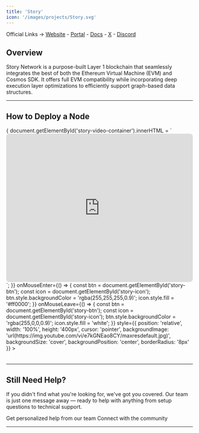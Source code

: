 ```yaml
---
title: 'Story'
icon: '/images/projects/Story.svg'
---
```


Official Links → [Website](https://www.story.foundation/) - [Portal](https://staking.story.foundation/) - [Docs](https://docs.story.foundation/introduction) - [X](https://x.com/StoryProtocol) - [Discord](https://discord.gg/storyprotocol)

## Overview

Story Network is a purpose-built Layer 1 blockchain that seamlessly integrates the best of both the Ethereum Virtual Machine (EVM) and Cosmos SDK. It offers full EVM compatibility while incorporating deep execution layer optimizations to efficiently support graph-based data structures.

---
## How to Deploy a Node
<Frame caption="">
  <div id="story-video-container" style={{position: 'relative', width: '100%', height: '400px'}}>
    <div 
      onClick={() => {
        document.getElementById('story-video-container').innerHTML = `
          <iframe width="100%" height="400" src="https://www.youtube.com/embed/e7kGNEao8CY?autoplay=1&mute=1&rel=0" 
                  frameBorder="0" allowFullScreen allow="autoplay; encrypted-media" style="border-radius: 8px;"></iframe>
        `;
      }}
      onMouseEnter={() => {
        const btn = document.getElementById('story-btn');
        const icon = document.getElementById('story-icon');
        btn.style.backgroundColor = 'rgba(255,255,255,0.9)';
        icon.style.fill = '#ff0000';
      }}
      onMouseLeave={() => {
        const btn = document.getElementById('story-btn');
        const icon = document.getElementById('story-icon');
        btn.style.backgroundColor = 'rgba(255,0,0,0.9)';
        icon.style.fill = 'white';
      }}
      style={{
        position: 'relative', width: '100%', height: '400px', cursor: 'pointer',
        backgroundImage: 'url(https://img.youtube.com/vi/e7kGNEao8CY/maxresdefault.jpg)',
        backgroundSize: 'cover', backgroundPosition: 'center', borderRadius: '8px'
      }}
    >
      <div id="story-btn" style={{
        position: 'absolute', bottom: '16px', right: '16px', width: '50px', height: '50px',
        backgroundColor: 'rgba(255,0,0,0.9)', borderRadius: '50%', display: 'flex',
        alignItems: 'center', justifyContent: 'center', transition: 'all 0.2s ease', pointerEvents: 'none'
      }}>
        <svg id="story-icon" width="20" height="20" viewBox="0 0 24 24" fill="white">
          <path d="M8 5v14l11-7z"/>
        </svg>
      </div>
    </div>
  </div>
</Frame>



---

## Still Need Help?

If you didn't find what you're looking for, we've got you covered. Our team is just one message away — ready to help with anything from setup questions to technical support.

<CardGroup cols={2}>
  <Card title="Open Support Ticket" icon="rectangle-stack" href="https://discord.com/channels/1217243890352914552/1220638161407836241">
    Get personalized help from our team
  </Card>
  <Card title="Join Discord" icon="message-circle" href="https://discord.com/invite/JDkD4EaqcZ">
    Connect with the community
  </Card>
</CardGroup>

--- 